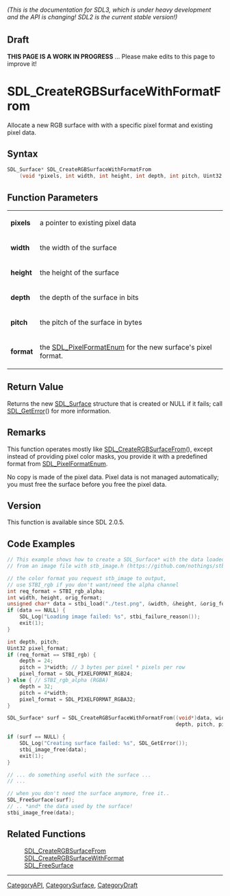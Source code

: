 ====== (This is the documentation for SDL3, which is under heavy development and the API is changing! SDL2 is the current stable version!) ======

== Draft ==

'''THIS PAGE IS A WORK IN PROGRESS''' ... Please make edits to this page to improve it!


<!-- #*^*^*^*^*See https://wiki.libsdl.org/SGFunctions for details on editing this page*^*^*^*^* -->
= SDL_CreateRGBSurfaceWithFormatFrom =

Allocate a new RGB surface with with a specific pixel format and existing pixel data.

== Syntax ==

<syntaxhighlight lang='c'>
SDL_Surface* SDL_CreateRGBSurfaceWithFormatFrom
    (void *pixels, int width, int height, int depth, int pitch, Uint32 format);
</syntaxhighlight>

== Function Parameters ==

{|
|'''pixels'''
|a pointer to existing pixel data
|-
|'''width'''
|the width of the surface
|-
|'''height'''
|the height of the surface
|-
|'''depth'''
|the depth of the surface in bits
|-
|'''pitch'''
|the pitch of the surface in bytes
|-
|'''format'''
|the [[SDL_PixelFormatEnum]] for the new surface's pixel format.
|}

== Return Value ==

Returns the new [[SDL_Surface]] structure that is created or NULL if it
fails; call [[SDL_GetError]]() for more information.

== Remarks ==

This function operates mostly like [[SDL_CreateRGBSurfaceFrom]](), except
instead of providing pixel color masks, you provide it with a predefined
format from [[SDL_PixelFormatEnum]].

No copy is made of the pixel data. Pixel data is not managed automatically;
you must free the surface before you free the pixel data.

== Version ==

This function is available since SDL 2.0.5.

== Code Examples ==

<syntaxhighlight lang='c++'>
// This example shows how to create a SDL_Surface* with the data loaded
// from an image file with stb_image.h (https://github.com/nothings/stb/)

// the color format you request stb_image to output,
// use STBI_rgb if you don't want/need the alpha channel
int req_format = STBI_rgb_alpha;
int width, height, orig_format;
unsigned char* data = stbi_load("./test.png", &width, &height, &orig_format, req_format);
if (data == NULL) {
    SDL_Log("Loading image failed: %s", stbi_failure_reason());
    exit(1);
}

int depth, pitch;
Uint32 pixel_format;
if (req_format == STBI_rgb) {
    depth = 24;
    pitch = 3*width; // 3 bytes per pixel * pixels per row
    pixel_format = SDL_PIXELFORMAT_RGB24;
} else { // STBI_rgb_alpha (RGBA)
    depth = 32;
    pitch = 4*width;
    pixel_format = SDL_PIXELFORMAT_RGBA32;
}

SDL_Surface* surf = SDL_CreateRGBSurfaceWithFormatFrom((void*)data, width, height,
                                                       depth, pitch, pixel_format);

if (surf == NULL) {
    SDL_Log("Creating surface failed: %s", SDL_GetError());
    stbi_image_free(data);
    exit(1);
}

// ... do something useful with the surface ...
// ...

// when you don't need the surface anymore, free it..
SDL_FreeSurface(surf);
// .. *and* the data used by the surface!
stbi_image_free(data);
</syntaxhighlight>

== Related Functions ==

:[[SDL_CreateRGBSurfaceFrom]]
:[[SDL_CreateRGBSurfaceWithFormat]]
:[[SDL_FreeSurface]]

----
[[CategoryAPI]], [[CategorySurface]], [[CategoryDraft]]
<!-- #See the Style Guide for instructions on editing the footer. -->



